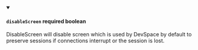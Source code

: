 
<details className="config-field" data-expandable="false" open>
<summary>

#### `disableScreen` <span class="config-field-required" data-required="false">required</span> <span class="config-field-type">boolean</span> <span class="config-field-default"></span>

DisableScreen will disable screen which is used by DevSpace by default to preserve
sessions if connections interrupt or the session is lost.

</summary>



</details>
